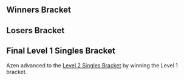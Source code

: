 {{DISPLAYTITLE:MLG New York Playoffs 2006: Level 1 Singles Bracket}}{{SetGame|melee}}
{{tabs static
|name1=Overview
|link1=MLG/2006/New York Playoffs
|name2=Level 1 Singles Bracket
|link2=MLG/2006/New York Playoffs/Level 1 Singles Bracket
|name3=Level 2 Singles Bracket
|link3=MLG/2006/New York Playoffs/Level 2 Singles Bracket
|name4=Level 1 Doubles Bracket
|link4=MLG/2006/New York Playoffs/Level 1 Doubles Bracket
|name5=Level 2 Doubles Bracket
|link5=MLG/2006/New York Playoffs/Level 2 Doubles Bracket
|This=2
}}
==Winners Bracket==
{{8DEWBracketA
|tourneylink=MLG/2006/New York Playoffs
|tourneyname=MLG New York Playoffs 2006
<!-- Quarterfinals -->
|r1m1p1=Tink |r1m1p1flag=us |r1m1p1score=3
|r1m1p2=IK_GHOST |r1m1p2flag=us |r1m1p2score=1
|r1m1win=1

|r1m2p1=King |r1m2p1flag=ca |r1m2p1score=1
|r1m2p2=Azen |r1m2p2flag=us |r1m2p2score=3
|r1m2win=2
|r1m2p1char1=jigglypuff |r1m2p2char1=marth |r1m2p1stock1=1 |r1m2p2stock1=0 |r1m2win1=1 |r1m2stage1=Final Destination
|r1m2p1char2=jigglypuff |r1m2p2char2=falco |r1m2p1stock2=0 |r1m2p2stock2=1 |r1m2win2=2 |r1m2stage2=Pokémon Stadium
|r1m2p1char3=jigglypuff |r1m2p2char3=cf |r1m2p1stock3=0 |r1m2p2stock3=1 |r1m2win3=2 |r1m2stage3=Dream Land
|r1m2p1char4=jigglypuff |r1m2p2char4=sheik |r1m2p1stock4=0 |r1m2p2stock4=1 |r1m2win4=2 |r1m2stage4=Battlefield
|r1m2details={{BracketMatchDetails|reddit=|comment=|vodgame1=https://youtu.be/_lKWCHNbF3Y
|vodgame2=https://youtu.be/0QhruMUs5os
|vodgame3=https://youtu.be/P5IFaKGxXdw
|vodgame4=https://youtu.be/awiGRJHDHLY}}

|r1m3p1=Caveman |r1m3p1flag=us |r1m3p1score=1
|r1m3p2=Wife |r1m3p2flag=us |r1m3p2score=3
|r1m3win=2

|r1m4p1=Eddie |r1m4p1flag=us |r1m4p1score=0
|r1m4p2=Rob$ |r1m4p2flag=us |r1m4p2score=3
|r1m4win=2

<!-- SEMIFINALS -->
|r2m1p1=Tink |r2m1p1flag=us |r2m1p1score=0
|r2m1p2=Azen |r2m1p2flag=us |r2m1p2score=3
|r2m1win=2

|r2m2p1=Wife |r2m2p1flag=us |r2m2p1score=2
|r2m2p2=Rob$ |r2m2p2flag=us |r2m2p2score=3
|r2m2win=2
|r2m2p1char1=peach |r2m2p2char1=sheik |r2m2p1stock1= |r2m2p2stock1= |r2m2win1=2 |r2m2stage1=Unknown
|r2m2p1char2=peach |r2m2p2char2=sheik |r2m2p1stock2=1 |r2m2p2stock2=0 |r2m2win2=1 |r2m2stage2=Green Greens
|r2m2p1char3=peach |r2m2p2char3=sheik |r2m2p1stock3=0 |r2m2p2stock3=1 |r2m2win3=2 |r2m2stage3=Pokémon Stadium
|r2m2p1char4=peach |r2m2p2char4=sheik |r2m2p1stock4=2 |r2m2p2stock4=0 |r2m2win4=1 |r2m2stage4=Brinstar
|r2m2p1char5=peach |r2m2p2char5=sheik |r2m2p1stock5=0 |r2m2p2stock5=2 |r2m2win5=2 |r2m2stage5=Battlefield
|r2m2details={{BracketMatchDetails|reddit=|comment=|vodgame1=
|vodgame2=https://youtu.be/2CeAAjPkgpg
|vodgame3=https://youtu.be/HXUQ_8Fbt2E
|vodgame4=https://youtu.be/Eix1EDwuXVQ
|vodgame5=https://youtu.be/8FEf6LFuvMI}}
}}

==Losers Bracket==
{{8DELBracketSmwA
|tourneylink=MLG/2006/New York Playoffs
|tourneyname=MLG New York Playoffs 2006
|l1placement=14-15
|l2placement=12-13
|column-width=200

<!-- Round 1 -->
|l1m1p1=IK_GHOST |l1m1p1flag=us |l1m1p1score=2
|l1m1p2=King |l1m1p2flag=ca |l1m1p2score=3
|l1m1win=2

|l1m2p1=Caveman |l1m2p1flag=us |l1m2p1score=3
|l1m2p2=Eddie |l1m2p2flag=us |l1m2p2score=2
|l1m2win=1

<!-- Round 2 -->
|l2m1p1=Wife |l2m1p1flag=us |l2m1p1score=3
|l2m1p2=King |l2m1p2flag=ca |l2m1p2score=2
|l2m1win=1

|l2m2p1=Tink |l2m2p1flag=us |l2m2p1score=3
|l2m2p2=Caveman |l2m2p2flag=us |l2m2p2score=2
|l2m2win=1
|l2m2p1char1=fox |l2m2p2char1=fox |l2m2p1stock1=1 |l2m2p2stock1=0 |l2m2win1=1 |l2m2stage1=Final Destination
|l2m2p1char2=fox |l2m2p2char2=fox |l2m2p1stock2=0 |l2m2p2stock2=2 |l2m2win2=2 |l2m2stage2=Pokémon Stadium
|l2m2p1char3=fox |l2m2p2char3=fox |l2m2p1stock3= |l2m2p2stock3= |l2m2win3=2 |l2m2stage3=Unknown
|l2m2p1char4=fox |l2m2p2char4=fox |l2m2p1stock4=3 |l2m2p2stock4=0 |l2m2win4=1 |l2m2stage4=Dream Land
|l2m2p1char5=fox |l2m2p2char5=fox |l2m2p1stock5=1 |l2m2p2stock5=0 |l2m2win5=1 |l2m2stage5=Battlefield
|l2m2details={{BracketMatchDetails|reddit=|comment=|vodgame1=https://youtu.be/ByLJ-FyhSms
|vodgame2=https://youtu.be/nko7ZXbQXUY
|vodgame3=
|vodgame4=https://youtu.be/lJi2DI1h0yQ
|vodgame5=https://youtu.be/fMMZwCLRyUA}}
}}

==Final Level 1 Singles Bracket==
Azen advanced to the [[MLG/2006/New York Playoffs/Level 2 Singles Bracket|Level 2 Singles Bracket]] by winning the Level 1 bracket.
{{DEFinalSmwBracket
|tourneylink=MLG/2006/New York Playoffs
|tourneyname=MLG New York Playoffs 2006
|l1placement=11
|r2placement=10
|r3loserplacement=9
|r3winnerplacement=

<!-- FROM WINNERS -->
|r1m1p1=Azen |r1m1p1flag=us |r1m1p1score=3
|r1m1p2=Rob$ |r1m1p2flag=us |r1m1p2score=1
|r1m1win=1

<!-- FROM LOSERS -->
|l1m1p1=Wife |l1m1p1flag=us |l1m1p1score=3
|l1m1p2=Tink |l1m1p2flag=us |l1m1p2score=1
|l1m1win=1
|l1m1p1char1=peach |l1m1p2char1=fox |l1m1p1stock1=2 |l1m1p2stock1=0 |l1m1win1=1 |l1m1stage1=Pokémon Stadium
|l1m1p1char2=peach |l1m1p2char2=fox |l1m1p1stock2=1 |l1m1p2stock2=0 |l1m1win2=1 |l1m1stage2=Yoshi's Story
|l1m1p1char3=peach |l1m1p2char3=fox |l1m1p1stock3= |l1m1p2stock3= |l1m1win3=2 |l1m1stage3=Unknown
|l1m1p1char4=peach |l1m1p2char4=fox |l1m1p1stock4= |l1m1p2stock4= |l1m1win4=1 |l1m1stage4=Unknown
|l1m1details={{BracketMatchDetails|reddit=|comment=|vodgame1=https://youtu.be/JeczH3dYm1k
|vodgame2=https://youtu.be/GA1gxNUcQNk
|vodgame3=
|vodgame4=}}

<!-- LOSERS FINALS -->
|r2m1p1=Rob$ |r2m1p1flag=us |r2m1p1score=3
|r2m1p2=Wife |r2m1p2flag=us |r2m1p2score=0
|r2m1win=1
|r2m1p1char1=sheik |r2m1p2char1=peach |r2m1p1stock1=2 |r2m1p2stock1=0 |r2m1win1=1 |r2m1stage1=Dream Land
|r2m1p1char2=sheik |r2m1p2char2=peach |r2m1p1stock2=3 |r2m1p2stock2=0 |r2m1win2=1 |r2m1stage2=Yoshi's Story
|r2m1p1char3=sheik |r2m1p2char3=falco |r2m1p1stock3=2 |r2m1p2stock3=0 |r2m1win3=1 |r2m1stage3=Final Destination
|r2m1details={{BracketMatchDetails|reddit=|comment=|vodgame1=https://youtu.be/Oaf2XKrzQb8
|vodgame2=https://youtu.be/hSztna_k7IA
|vodgame3=https://youtu.be/D8CSWkHvse8}}

<!-- GRAND FINALS -->
|r3m1p1=Azen |r3m1p1flag=us |r3m1p1score=6
|r3m1p2=Rob$ |r3m1p2flag=us |r3m1p2score=2
|r3m1win=1
|r3m1p1char1=marth |r3m1p2char1=sheik |r3m1p1stock1= |r3m1p2stock1= |r3m1win1= |r3m1stage1=Unknown
|r3m1p1char2=marth |r3m1p2char2=sheik |r3m1p1stock2= |r3m1p2stock2= |r3m1win2= |r3m1stage2=Unknown
|r3m1p1char3=marth |r3m1p2char3=sheik |r3m1p1stock3=1 |r3m1p2stock3=0 |r3m1win3=1 |r3m1stage3=Battlefield
|r3m1p1char4=marth |r3m1p2char4=sheik |r3m1p1stock4=3 |r3m1p2stock4=0 |r3m1win4=1 |r3m1stage4=Pokémon Stadium
|r3m1details={{BracketMatchDetails|reddit=|comment=The score of 3-1 from Winners Finals carried over to this set. The final score was 6-2.|vod=}}
}}
